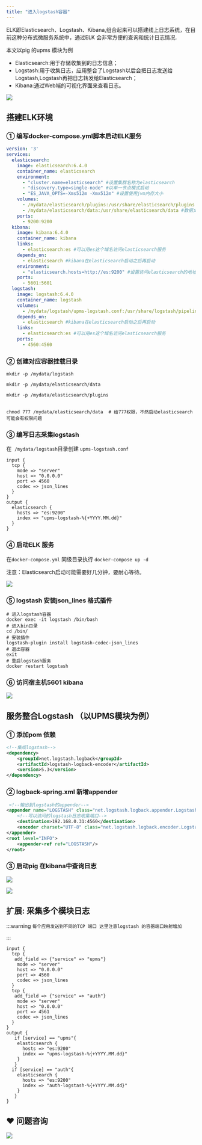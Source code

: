 ```yaml
---
title: "进入logstash容器"
---
```


ELK即Elasticsearch、Logstash、Kibana,组合起来可以搭建线上日志系统，在目前这种分布式微服务系统中，通过ELK 会非常方便的查询和统计日志情况.



本文以pig 的upms 模块为例



+ Elasticsearch:用于存储收集到的日志信息；
+ Logstash:用于收集日志，应用整合了Logstash以后会把日志发送给Logstash,Logstash再把日志转发给Elasticsearch；
+ Kibana:通过Web端的可视化界面来查看日志。



![](https://cdn.nlark.com/yuque/0/2022/png/283679/1648973343218-b7a18b2f-0fe2-4cbf-b0f3-545482fa672f.png)



## 搭建ELK环境
### 
### ① 编写docker-compose.yml脚本启动ELK服务


```yaml
version: '3'
services:
  elasticsearch:
    image: elasticsearch:6.4.0
    container_name: elasticsearch
    environment:
      - "cluster.name=elasticsearch" #设置集群名称为elasticsearch
      - "discovery.type=single-node" #以单一节点模式启动
      - "ES_JAVA_OPTS=-Xms512m -Xmx512m" #设置使用jvm内存大小
    volumes:
      - /mydata/elasticsearch/plugins:/usr/share/elasticsearch/plugins #插件文件挂载
      - /mydata/elasticsearch/data:/usr/share/elasticsearch/data #数据文件挂载
    ports:
      - 9200:9200
  kibana:
    image: kibana:6.4.0
    container_name: kibana
    links:
      - elasticsearch:es #可以用es这个域名访问elasticsearch服务
    depends_on:
      - elasticsearch #kibana在elasticsearch启动之后再启动
    environment:
      - "elasticsearch.hosts=http://es:9200" #设置访问elasticsearch的地址
    ports:
      - 5601:5601
  logstash:
    image: logstash:6.4.0
    container_name: logstash
    volumes:
      - /mydata/logstash/upms-logstash.conf:/usr/share/logstash/pipeline/logstash.conf 
    depends_on:
      - elasticsearch #kibana在elasticsearch启动之后再启动
    links:
      - elasticsearch:es #可以用es这个域名访问elasticsearch服务
    ports:
      - 4560:4560
```



### ② 创建对应容器挂载目录


```plain
mkdir -p /mydata/logstash

mkdir -p /mydata/elasticsearch/data

mkdir -p /mydata/elasticsearch/plugins


chmod 777 /mydata/elasticsearch/data  # 给777权限，不然启动elasticsearch 可能会有权限问题
```



### ③ 编写日志采集logstash


在  `/mydata/logstash`目录创建 `upms-logstash.conf`



```shell
input {
  tcp {
    mode => "server"
    host => "0.0.0.0"
    port => 4560
    codec => json_lines
  }
}
output {
  elasticsearch {
    hosts => "es:9200"
    index => "upms-logstash-%{+YYYY.MM.dd}"
  }
}
```



### ④ 启动ELK 服务


在`docker-compose.yml` 同级目录执行 `docker-compose up -d`



注意：Elasticsearch启动可能需要好几分钟，要耐心等待。



![](https://cdn.nlark.com/yuque/0/2020/png/283679/1599470403248-8d70b63e-a96e-4440-b2c1-4b65bf3d75a4.png)



### ⑤ logstash 安装json_lines 格式插件


```plain
# 进入logstash容器
docker exec -it logstash /bin/bash
# 进入bin目录
cd /bin/
# 安装插件
logstash-plugin install logstash-codec-json_lines
# 退出容器
exit
# 重启logstash服务
docker restart logstash
```



### ⑥ 访问宿主机5601 kibana


![](https://cdn.nlark.com/yuque/0/2020/png/283679/1599470402692-ec46654c-1e94-4ff8-8d11-39a1dc323a52.png)



## 服务整合Logstash （以UPMS模块为例）


### ① 添加pom 依赖


```xml
<!--集成logstash-->
<dependency>
    <groupId>net.logstash.logback</groupId>
    <artifactId>logstash-logback-encoder</artifactId>
    <version>5.3</version>
</dependency>
```



### ② logback-spring.xml 新增appender


```xml
 <!--输出到logstash的appender-->
<appender name="LOGSTASH" class="net.logstash.logback.appender.LogstashTcpSocketAppender">
    <!--可以访问的logstash日志收集端口-->
    <destination>192.168.0.31:4560</destination>
    <encoder charset="UTF-8" class="net.logstash.logback.encoder.LogstashEncoder"/>
</appender>
<root level="INFO">
    <appender-ref ref="LOGSTASH"/>
</root>
```



### ③ 启动pig 在kibana中查询日志


![](https://cdn.nlark.com/yuque/0/2020/png/283679/1599470402985-aeb1a6bc-079c-43c0-b30e-42ab8d5227b7.png)

![](https://cdn.nlark.com/yuque/0/2020/png/283679/1599470402668-b36392b1-bb06-4c9b-b814-e1af5b672b7a.png)



## 扩展:  采集多个模块日志


:::warning
`每个应用发送到不同的TCP 端口 这里注意logstash 的容器端口映射增加`

:::



```shell
input {
  tcp {
   add_field => {"service" => "upms"}
    mode => "server"
    host => "0.0.0.0"
    port => 4560
    codec => json_lines
  }
  tcp {
   add_field => {"service" => "auth"}
    mode => "server"
    host => "0.0.0.0"
    port => 4561
    codec => json_lines
  }
}
output {
   if [service] == "upms"{
    elasticsearch {
      hosts => "es:9200"
      index => "upms-logstash-%{+YYYY.MM.dd}"
    }
   }
  if [service] == "auth"{
    elasticsearch {
      hosts => "es:9200"
      index => "auth-logstash-%{+YYYY.MM.dd}"
    }
   }
}
```

## ❤  问题咨询
![](https://cdn.nlark.com/yuque/0/2022/gif/283679/1662563973685-c22e9831-db66-42b5-973f-886d25d1e0e7.gif)

